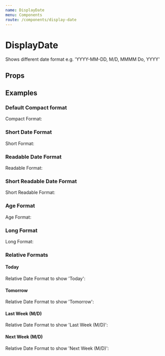 ```yaml
---
name: DisplayDate
menu: Components
route: /components/display-date
---
```




# DisplayDate

Shows different date format e.g. 'YYYY-MM-DD, M/D, MMMM Do, YYYY'

## Props

<Props of={DisplayDate} />

## Examples

### Default Compact format

<Playground>
  <div>
    <FormLabel>Compact Format: </FormLabel>
    <DisplayDate date={moment().format("YYYY-MM-DD")} />
  </div>
</Playground>

### Short Date Format

<Playground>
  <div>
    <FormLabel>Short Format: </FormLabel>
    <DisplayDate
      date={moment().format("YYYY-MM-DD")}
      format={DisplayDate.formats.short}
    />
  </div>
</Playground>

### Readable Date Format

<Playground>
  <div>
    <FormLabel>Readable Format: </FormLabel>
    <DisplayDate
      date={moment().format("YYYY-MM-DD")}
      format={DisplayDate.formats.readable}
    />
  </div>
</Playground>

### Short Readable Date Format

<Playground>
  <div>
    <FormLabel>Short Readable Format: </FormLabel>
    <DisplayDate
      date={moment().format("YYYY-MM-DD")}
      format={DisplayDate.formats.shortReadable}
    />
  </div>
</Playground>

### Age Format

<Playground>
  <div>
    <FormLabel>Age Format: </FormLabel>
    <DisplayDate
      date={moment()
        .subtract(30, "years")
        .format("YYYY-MM-DD")}
      format={DisplayDate.formats.age}
    />
  </div>
</Playground>

### Long Format

<Playground>
  <div>
    <FormLabel>Long Format: </FormLabel>
    <DisplayDate date={moment().format()} format={DisplayDate.formats.long} />
  </div>
</Playground>

### Relative Formats

#### Today

<Playground>
  <div>
    <FormLabel>Relative Date Format to show 'Today': </FormLabel>
    <DisplayDate
      date={moment().format("YYYY-MM-DD")}
      format={DisplayDate.formats.relative}
    />
  </div>
</Playground>

#### Tomorrow

<Playground>
  <div>
    <FormLabel>Relative Date Format to show 'Tomorrow': </FormLabel>
    <DisplayDate
      date={moment()
        .add(1, "days")
        .format("YYYY-MM-DD")}
      format={DisplayDate.formats.relative}
    />
  </div>
</Playground>

#### Last Week (M/D)

<Playground>
  <div>
    <FormLabel>Relative Date Format to show 'Last Week (M/D)': </FormLabel>
    <DisplayDate
      date={moment()
        .subtract(8, "days")
        .format("YYYY-MM-DD")}
      format={DisplayDate.formats.relative}
    />
  </div>
</Playground>

#### Next Week (M/D)

<Playground>
  <div>
    <FormLabel>Relative Date Format to show 'Next Week (M/D)': </FormLabel>
    <DisplayDate
      date={moment()
        .add(9, "days")
        .format("YYYY-MM-DD")}
      format={DisplayDate.formats.relative}
    />
  </div>
</Playground>
